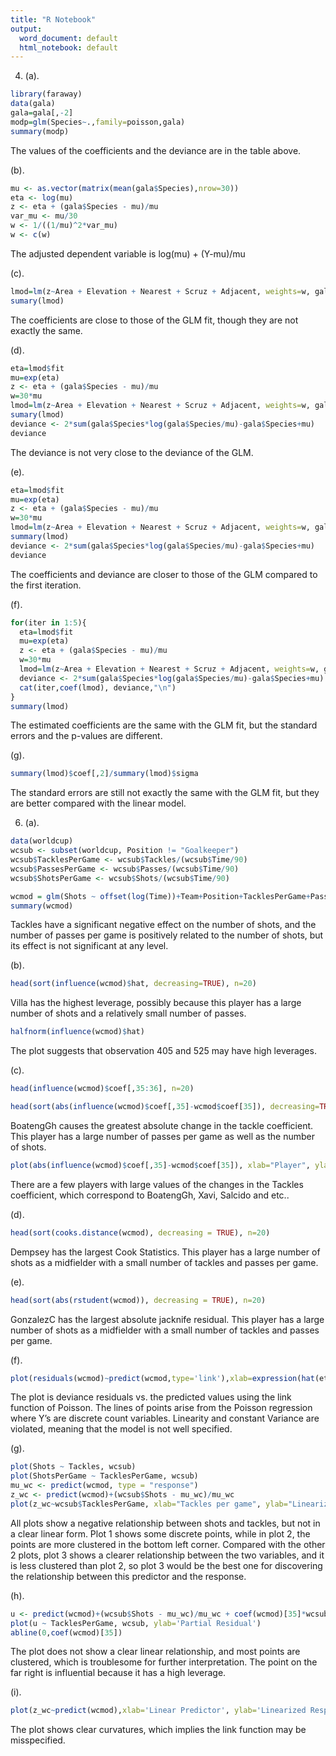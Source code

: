 ---
title: "R Notebook"
output:
  word_document: default
  html_notebook: default
---

4.
(a).
```{r}
library(faraway)
data(gala)
gala=gala[,-2]
modp=glm(Species~.,family=poisson,gala)
summary(modp)
```
The values of the coefficients and the deviance are in the table above.

(b).
```{r}
mu <- as.vector(matrix(mean(gala$Species),nrow=30))
eta <- log(mu)
z <- eta + (gala$Species - mu)/mu
var_mu <- mu/30
w <- 1/((1/mu)^2*var_mu)
w <- c(w)
```
The adjusted dependent variable is log(mu) + (Y-mu)/mu

(c).
```{r}
lmod=lm(z~Area + Elevation + Nearest + Scruz + Adjacent, weights=w, gala)
sumary(lmod)
```
The coefficients are close to those of the GLM fit, though they are not exactly the same.

(d).
```{r}
eta=lmod$fit
mu=exp(eta)
z <- eta + (gala$Species - mu)/mu
w=30*mu
lmod=lm(z~Area + Elevation + Nearest + Scruz + Adjacent, weights=w, gala)
sumary(lmod)
deviance <- 2*sum(gala$Species*log(gala$Species/mu)-gala$Species+mu)
deviance
```
The deviance is not very close to the deviance of the GLM.

(e).
```{r}
eta=lmod$fit
mu=exp(eta)
z <- eta + (gala$Species - mu)/mu
w=30*mu
lmod=lm(z~Area + Elevation + Nearest + Scruz + Adjacent, weights=w, gala)
summary(lmod)
deviance <- 2*sum(gala$Species*log(gala$Species/mu)-gala$Species+mu)
deviance
```
The coefficients and deviance are closer to those of the GLM compared to the first iteration.

(f).
```{r}
for(iter in 1:5){
  eta=lmod$fit
  mu=exp(eta)
  z <- eta + (gala$Species - mu)/mu
  w=30*mu
  lmod=lm(z~Area + Elevation + Nearest + Scruz + Adjacent, weights=w, gala)
  deviance <- 2*sum(gala$Species*log(gala$Species/mu)-gala$Species+mu)
  cat(iter,coef(lmod), deviance,"\n")
}
summary(lmod)
```
The estimated coefficients are the same with the GLM fit, but the standard errors and the p-values are different.

(g).
```{r}
summary(lmod)$coef[,2]/summary(lmod)$sigma
```
The standard errors are still not exactly the same with the GLM fit, but they are better compared with the linear model.

6.
(a).
```{r}
data(worldcup)
wcsub <- subset(worldcup, Position != "Goalkeeper")
wcsub$TacklesPerGame <- wcsub$Tackles/(wcsub$Time/90)
wcsub$PassesPerGame <- wcsub$Passes/(wcsub$Time/90)
wcsub$ShotsPerGame <- wcsub$Shots/(wcsub$Time/90)

wcmod = glm(Shots ~ offset(log(Time))+Team+Position+TacklesPerGame+PassesPerGame, family=poisson, wcsub)
summary(wcmod)
```
Tackles have a significant negative effect on the number of shots, and the number of passes per game is positively related to the number of shots, but its effect is not significant at any level.

(b).
```{r}
head(sort(influence(wcmod)$hat, decreasing=TRUE), n=20)
```
Villa has the highest leverage, possibly because this player has a large number of shots and a relatively small number of  passes. 

```{r}
halfnorm(influence(wcmod)$hat)
```
The plot suggests that observation 405 and 525 may have high leverages.

(c).
```{r}
head(influence(wcmod)$coef[,35:36], n=20)
```
```{r}
head(sort(abs(influence(wcmod)$coef[,35]-wcmod$coef[35]), decreasing=TRUE), n=10)
```
BoatengGh causes the greatest absolute change in the tackle coefficient. This player has a large number of passes per game as well as the number of shots.
```{r}
plot(abs(influence(wcmod)$coef[,35]-wcmod$coef[35]), xlab="Player", ylab="Change in the tackle coefficient")
```
There are a few players with large values of the changes in the Tackles coefficient, which correspond to BoatengGh, Xavi, Salcido and etc.. 

(d).
```{r}
head(sort(cooks.distance(wcmod), decreasing = TRUE), n=20)
```
Dempsey has the largest Cook Statistics. This player has a large number of shots as a midfielder with a small number of tackles and passes per game.

(e).
```{r}
head(sort(abs(rstudent(wcmod)), decreasing = TRUE), n=20)
```
GonzalezC has the largest absolute jacknife residual. This player has a large number of shots as a midfielder with a small number of tackles and passes per game.

(f).
```{r}
plot(residuals(wcmod)~predict(wcmod,type='link'),xlab=expression(hat(eta)),ylab='Deviance Residuals')
```
The plot is deviance residuals vs. the predicted values using the link function of Poisson. The lines of points arise from the Poisson regression where Y's are discrete count variables. Linearity and constant Variance are violated, meaning that the model is not well specified.

(g).
```{r}
plot(Shots ~ Tackles, wcsub)
plot(ShotsPerGame ~ TacklesPerGame, wcsub)
mu_wc <- predict(wcmod, type = "response")
z_wc <- predict(wcmod)+(wcsub$Shots - mu_wc)/mu_wc
plot(z_wc~wcsub$TacklesPerGame, xlab="Tackles per game", ylab="Linearized response")
```
All plots show a negative relationship between shots and tackles, but not in a clear linear form. Plot 1 shows some discrete points, while in plot 2, the points are more clustered in the bottom left corner. Compared with the other 2 plots, plot 3 shows a clearer relationship between the two variables, and it is less clustered than plot 2, so plot 3 would be the best one for discovering the
relationship between this predictor and the response.

(h).
```{r}
u <- predict(wcmod)+(wcsub$Shots - mu_wc)/mu_wc + coef(wcmod)[35]*wcsub$TacklesPerGame
plot(u ~ TacklesPerGame, wcsub, ylab='Partial Residual')
abline(0,coef(wcmod)[35])
```
The plot does not show a clear linear relationship, and most points are clustered, which is troublesome for further interpretation. The point on the far right is influential because it has a high leverage.

(i).
```{r}
plot(z_wc~predict(wcmod),xlab='Linear Predictor', ylab='Linearized Response')
```
The plot shows clear curvatures, which implies the link function may be misspecified.




